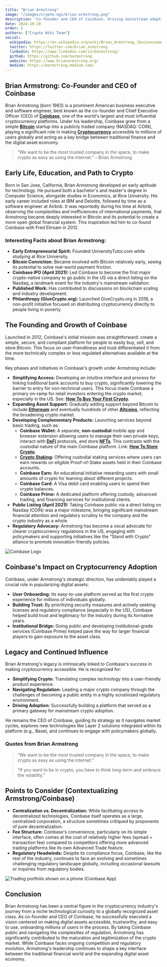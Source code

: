 ```yaml
---
title: "Brian Armstrong"
image: "/images/crypto-ogs/brian-armstrong.png"
description: "Co-founder and CEO of Coinbase, driving mainstream adoption of cryptocurrency."
date: 2024-10-20
order: 5
authors: ["Crypto Wiki Team"]
social:
  wikipedia: https://en.wikipedia.org/wiki/Brian_Armstrong_(businessman)
  twitter: https://twitter.com/brian_armstrong
  linkedin: https://www.linkedin.com/in/barmstrong/
  github: https://github.com/barmstrong
  website: https://www.brianarmstrong.org/
  medium: https://barmstrong.medium.com/
---
```


## **Brian Armstrong: Co-Founder and CEO of Coinbase**

Brian Armstrong (born 1983) is a prominent American business executive and software engineer, best known as the co-founder and Chief Executive Officer (CEO) of **[Coinbase](/exchanges/coinbase)**, one of the world's largest and most influential cryptocurrency platforms. Under his leadership, Coinbase grew from a simple **[Bitcoin](/posts/what-is-bitcoin)** startup into a publicly traded company (NASDAQ: COIN), playing a significant role in making **[Cryptocurrency](/posts/what-is-cryptocurrency)** accessible to millions of users globally and acting as a key bridge between traditional finance and the digital asset economy.

> “We want to be the most trusted company in the space, to make crypto as easy as using the internet.” – Brian Armstrong

## **Early Life, Education, and Path to Crypto**

Born in San Jose, California, Brian Armstrong developed an early aptitude for technology. He pursued both a bachelor's and master's degree in Computer Science, alongside studies in Economics, at Rice University. His early career included roles at IBM and Deloitte, followed by time as a software engineer at Airbnb. It was reportedly during his time at Airbnb, observing the complexities and inefficiencies of international payments, that Armstrong became deeply interested in Bitcoin and its potential to create a more open global financial system. This inspiration led him to co-found Coinbase with Fred Ehrsam in 2012.

### **Interesting Facts about Brian Armstrong:**

- **Early Entrepreneurial Spirit:** Founded UniversityTutor.com while studying at Rice University.
- **Bitcoin Conviction:** Became involved with Bitcoin relatively early, seeing its potential to solve real-world payment friction.
- **Coinbase IPO (April 2021):** Led Coinbase to become the first major crypto-native company to go public in the US via a direct listing on the Nasdaq, a landmark event for the industry's mainstream validation.
- **Published Work:** Has contributed to discussions on blockchain scaling and industry development.
- **Philanthropy (GiveCrypto.org):** Launched GiveCrypto.org in 2018, a non-profit initiative focused on distributing cryptocurrency directly to people living in poverty.

## **The Founding and Growth of Coinbase**

Launched in 2012, Coinbase's initial mission was straightforward: create a simple, secure, and compliant platform for people to easily buy, sell, and store Bitcoin. This focus on user-friendliness and trust differentiated it from the more technically complex or less regulated alternatives available at the time.

Key phases and initiatives in Coinbase's growth under Armstrong include:

- **Simplifying Access:** Developing an intuitive interface and process for linking traditional bank accounts to buy crypto, significantly lowering the barrier to entry for non-technical users. This focus made Coinbase a primary on-ramp for retail investors entering the crypto market, especially in the US. See: **[How To Buy Your First Crypto](/posts/how-to-buy-your-first-crypto)**.
- **Expanding Asset Support:** Gradually adding support beyond Bitcoin to include **[Ethereum](/posts/what-is-ethereum)** and eventually hundreds of other **[Altcoins](/posts/what-are-altcoins)**, reflecting the broadening crypto market.
- **Developing Complementary Products:** Launching services beyond basic trading, such as:
  - **Coinbase Wallet:** A separate, **non-custodial** mobile app and browser extension allowing users to manage their own private keys, interact with **[DeFi](/posts/what-is-defi)** protocols, and store **[NFTs](/posts/are-nfts-dead)**. This contrasts with the custodial nature of the main Coinbase platform. Link: **[How To Store Crypto](/posts/how-to-store-crypto)**.
  - **[Crypto Staking](/posts/crypto-staking):** Offering custodial staking services where users can earn rewards on eligible Proof-of-Stake assets held in their Coinbase accounts.
  - **Coinbase Earn:** An educational initiative rewarding users with small amounts of crypto for learning about different projects.
  - **Coinbase Card:** A Visa debit card enabling users to spend their crypto balances.
  - **Coinbase Prime:** A dedicated platform offering custody, advanced trading, and financing services for institutional clients.
- **Public Listing (April 2021):** Taking Coinbase public via a direct listing on Nasdaq (COIN) was a major milestone, bringing significant mainstream financial attention and regulatory scrutiny to the company and the crypto industry as a whole.
- **Regulatory Advocacy:** Armstrong has become a vocal advocate for clearer cryptocurrency regulations in the US, engaging with policymakers and supporting initiatives like the "Stand with Crypto" alliance to promote innovation-friendly policies.

![Coinbase Logo](/images/exchanges/coinbase.png)

## **Coinbase's Impact on Cryptocurrency Adoption**

Coinbase, under Armstrong's strategic direction, has undeniably played a crucial role in popularizing digital assets:

- **User Onboarding:** Its easy-to-use platform served as the first crypto experience for millions of individuals globally.
- **Building Trust:** By prioritizing security measures and actively seeking licenses and regulatory compliance (especially in the US), Coinbase helped build trust and legitimacy for the industry during its formative years.
- **Institutional Bridge:** Going public and developing institutional-grade services (Coinbase Prime) helped pave the way for larger financial players to gain exposure to the asset class.

## **Legacy and Continued Influence**

Brian Armstrong's legacy is intrinsically linked to Coinbase's success in making cryptocurrency accessible. He is recognized for:

- **Simplifying Crypto:** Translating complex technology into a user-friendly product experience.
- **Navigating Regulation:** Leading a major crypto company through the challenges of becoming a public entity in a highly scrutinized regulatory environment.
- **Driving Adoption:** Successfully building a platform that served as a primary gateway for mainstream crypto adoption.

He remains the CEO of Coinbase, guiding its strategy as it navigates market cycles, explores new technologies like Layer 2 solutions integrated within its platform (e.g., Base), and continues to engage with policymakers globally.

### **Quotes from Brian Armstrong**

> “We want to be the most trusted company in the space, to make crypto as easy as using the internet.”

> "If you want to be in crypto, you have to think long-term and embrace the volatility."

## **Points to Consider (Contextualizing Armstrong/Coinbase)**

- **Centralization vs. Decentralization:** While facilitating access to decentralized technologies, Coinbase itself operates as a large, centralized corporation, a structure sometimes critiqued by proponents of pure decentralization.
- **Fee Structure:** Coinbase's convenience, particularly on its simple interface, often comes at the cost of relatively higher fees (spread + transaction fee) compared to competitors offering more advanced trading platforms like its own Advanced Trade feature.
- **Regulatory Headwinds:** Despite its compliance focus, Coinbase, like the rest of the industry, continues to face an evolving and sometimes challenging regulatory landscape globally, including occasional lawsuits or inquiries from regulatory bodies.

![Trading portfolio shown on a phone (Coinbase App)](/images/posts/portfolio.jpg)

## **Conclusion**

Brian Armstrong has been a central figure in the cryptocurrency industry's journey from a niche technological curiosity to a globally recognized asset class. As co-founder and CEO of Coinbase, he successfully executed a vision centered on making digital assets accessible, trustworthy, and easy to use, onboarding millions of users in the process. By taking Coinbase public and navigating the complexities of regulation, Armstrong has significantly contributed to the maturation and legitimization of the crypto market. While Coinbase faces ongoing competition and regulatory evolution, Armstrong's leadership continues to shape a key interface between the traditional financial world and the expanding digital asset economy.
